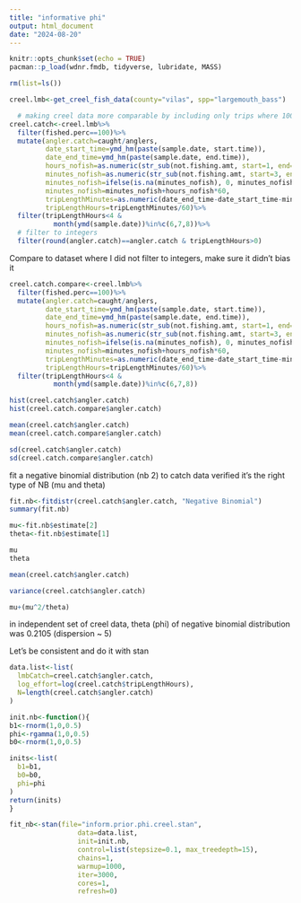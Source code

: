 ```yaml
---
title: "informative phi"
output: html_document
date: "2024-08-20"
---
```


```r
knitr::opts_chunk$set(echo = TRUE)
pacman::p_load(wdnr.fmdb, tidyverse, lubridate, MASS)
```

```r
rm(list=ls())

```


```r
creel.lmb<-get_creel_fish_data(county="vilas", spp="largemouth_bass")

  # making creel data more comparable by including only trips where 100% of time was for bass, trip length was <4 hours
creel.catch<-creel.lmb%>%
  filter(fished.perc==100)%>%
  mutate(angler.catch=caught/anglers,
         date_start_time=ymd_hm(paste(sample.date, start.time)),
         date_end_time=ymd_hm(paste(sample.date, end.time)),
         hours_nofish=as.numeric(str_sub(not.fishing.amt, start=1, end=2)),
         minutes_nofish=as.numeric(str_sub(not.fishing.amt, start=3, end=4)),
         minutes_nofish=ifelse(is.na(minutes_nofish), 0, minutes_nofish),
         minutes_nofish=minutes_nofish+hours_nofish*60,
         tripLengthMinutes=as.numeric(date_end_time-date_start_time-minutes_nofish),
         tripLengthHours=tripLengthMinutes/60)%>%
  filter(tripLengthHours<4 &
           month(ymd(sample.date))%in%c(6,7,8))%>%
  # filter to integers
  filter(round(angler.catch)==angler.catch & tripLengthHours>0)

```

Compare to dataset where I did not filter to integers, make sure it didn't bias it

```r
creel.catch.compare<-creel.lmb%>%
  filter(fished.perc==100)%>%
  mutate(angler.catch=caught/anglers,
         date_start_time=ymd_hm(paste(sample.date, start.time)),
         date_end_time=ymd_hm(paste(sample.date, end.time)),
         hours_nofish=as.numeric(str_sub(not.fishing.amt, start=1, end=2)),
         minutes_nofish=as.numeric(str_sub(not.fishing.amt, start=3, end=4)),
         minutes_nofish=ifelse(is.na(minutes_nofish), 0, minutes_nofish),
         minutes_nofish=minutes_nofish+hours_nofish*60,
         tripLengthMinutes=as.numeric(date_end_time-date_start_time-minutes_nofish),
         tripLengthHours=tripLengthMinutes/60)%>%
  filter(tripLengthHours<4 &
           month(ymd(sample.date))%in%c(6,7,8))

```

```r
hist(creel.catch$angler.catch)
hist(creel.catch.compare$angler.catch)

mean(creel.catch$angler.catch)
mean(creel.catch.compare$angler.catch)

sd(creel.catch$angler.catch)
sd(creel.catch.compare$angler.catch)
```


fit a negative binomial distribution (nb 2) to catch data
verified it's the right type of NB (mu and theta)

```r
fit.nb<-fitdistr(creel.catch$angler.catch, "Negative Binomial")
summary(fit.nb)

mu<-fit.nb$estimate[2]
theta<-fit.nb$estimate[1]

mu
theta

```


```r
mean(creel.catch$angler.catch)

variance(creel.catch$angler.catch)

mu+(mu^2/theta)
```
in independent set of creel data, theta (phi) of negative binomial distribution was 0.2105 (dispersion ~ 5)

Let's be consistent and do it with stan

```r
data.list<-list(
  lmbCatch=creel.catch$angler.catch,
  log_effort=log(creel.catch$tripLengthHours),
  N=length(creel.catch$angler.catch)
)

init.nb<-function(){
b1<-rnorm(1,0,0.5)
phi<-rgamma(1,0,0.5)
b0<-rnorm(1,0,0.5)

inits<-list(
  b1=b1,
  b0=b0,
  phi=phi
)
return(inits)
}

fit_nb<-stan(file="inform.prior.phi.creel.stan",
                 data=data.list,
                 init=init.nb,
                 control=list(stepsize=0.1, max_treedepth=15),
                 chains=1,
                 warmup=1000,
                 iter=3000,
                 cores=1,
                 refresh=0)


```

